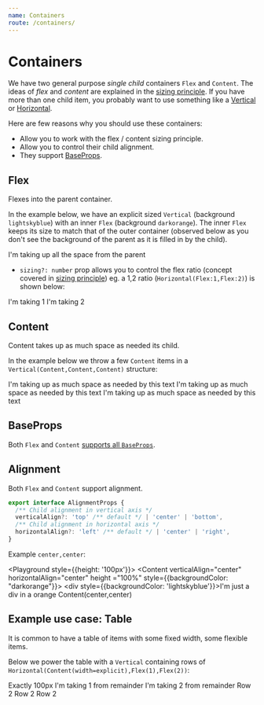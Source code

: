 ```yaml
---
name: Containers
route: /containers/
---
```



# Containers

We have two general purpose *single child* containers `Flex` and `Content`. The ideas of *flex* and *content* are explained in the [sizing principle][principle-sizing]. If you have more than one child item, you probably want to use something like a [Vertical][vertical] or [Horizontal][horizontal].

Here are few reasons why you should use these containers:
* Allow you to work with the flex / content sizing principle.
* Allow you to control their child alignment.
* They support [BaseProps][common-types].

## Flex
Flexes into the parent container.

In the example below, we have an explicit sized `Vertical` (background `lightskyblue`) with an inner `Flex` (background `darkorange`). The inner `Flex` keeps its size to match that of the outer container (observed below as you don't see the background of the parent as it is filled in by the child).

<Playground>
  <Vertical height={100} style={{backgroundColor: "lightskyblue"}}>
    <Flex style={{backgroundColor: "darkorange"}}>
        I'm taking up all the space from the parent
    </Flex>  
  </Vertical>
</Playground>

* `sizing?: number` prop allows you to control the flex ratio (concept covered in [sizing principle][principle-sizing]) eg. a 1,2 ratio (`Horizontal(Flex:1,Flex:2)`) is shown below:

<Playground>
  <Horizontal height={100} spacing={0} style={{backgroundColor: "lightskyblue"}}>
    <Flex sizing={1} style={{backgroundColor: "darkorange"}}>
        I'm taking 1
    </Flex>  
    <Flex sizing={2} style={{backgroundColor: "lightpink"}}>
        I'm taking 2
    </Flex>
  </Horizontal>
</Playground>

## Content
Content takes up as much space as needed its child.

In the example below we throw a few `Content` items in a `Vertical(Content,Content,Content)` structure: 

<Playground>
  <Vertical style={{backgroundColor: "lightskyblue"}}>
    <Content style={{backgroundColor: "darkorange"}}>
        I'm taking up as much space as needed by this text
    </Content>
    <Content style={{backgroundColor: "lightpink"}}>
        I'm taking up as much space as needed by this text
    </Content>
    <Content style={{backgroundColor: "limegreen"}}>
        I'm taking up as much space as needed by this text
    </Content>
  </Vertical>
</Playground>

## BaseProps
Both `Flex` and `Content` [supports all `BaseProps`][common-types].

## Alignment
Both `Flex` and `Content` support alignment. 

```ts
export interface AlignmentProps {
  /** Child alignment in vertical axis */
  verticalAlign?: 'top' /** default */ | 'center' | 'bottom',
  /** Child alignment in horizontal axis */
  horizontalAlign?: 'left' /** default */ | 'center' | 'right',
}
```

Example `center,center`: 

<Playground style={{height: '100px'}}>
  <Content verticalAlign="center" horizontalAlign="center" height ="100%" style={{backgroundColor: "darkorange"}}>
    <div style={{backgroundColor: 'lightskyblue'}}>I'm just a div in a orange Content(center,center)</div>
  </Content>
</Playground>


## Example use case: Table

It is common to have a table of items with some fixed width, some flexible items. 

Below we power the table with a `Vertical` containing rows of `Horizontal(Content(width=explicit),Flex(1),Flex(2))`:

<Playground>
  <Vertical spacing={10} style={{backgroundColor: "lightskyblue"}}>
    <Horizontal height={100} spacing={10}>
      <Content width={100} style={{backgroundColor: "limegreen"}}>Exactly 100px</Content>
      <Flex sizing={1} style={{backgroundColor: "darkorange"}}>
          I'm taking 1 from remainder
      </Flex>  
      <Flex sizing={2} style={{backgroundColor: "lightpink"}}>
          I'm taking 2 from remainder
      </Flex>
    </Horizontal>
    <Horizontal height={100} spacing={10}>
      <Content width={100} style={{backgroundColor: "limegreen"}}>Row 2</Content>
      <Flex sizing={1} style={{backgroundColor: "darkorange"}}>
          Row 2
      </Flex>  
      <Flex sizing={2} style={{backgroundColor: "lightpink"}}>
          Row 2
      </Flex>
    </Horizontal>
  </Vertical>
</Playground>


[common-types]:../common-types/
[principle-spacing]:../principle-spacing/
[principle-sizing]:../principle-sizing/
[vertical]:../vertical/
[horizontal]:../horizontal/
